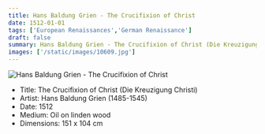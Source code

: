```yaml
---
title: Hans Baldung Grien - The Crucifixion of Christ
date: 1512-01-01
tags: ['European Renaissances','German Renaissance']
draft: false
summary: Hans Baldung Grien - The Crucifixion of Christ (Die Kreuzigung Christi)
images: ['/static/images/10609.jpg']
---
```


![Hans Baldung Grien - The Crucifixion of Christ](/static/images/10609.jpg)

* Title: The Crucifixion of Christ (Die Kreuzigung Christi)
* Artist: Hans Baldung Grien (1485-1545)
* Date: 1512
* Medium: Oil on linden wood
* Dimensions: 151 x 104 cm


